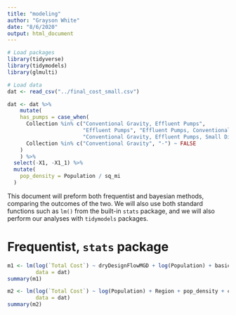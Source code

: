```yaml
---
title: "modeling"
author: "Grayson White"
date: "8/6/2020"
output: html_document
---
```


```r
# Load packages
library(tidyverse)
library(tidymodels)
library(glmulti)
```

```r
# Load data
dat <- read_csv("../final_cost_small.csv")

dat <- dat %>%
    mutate(
    has_pumps = case_when(
      Collection %in% c("Conventional Gravity, Effluent Pumps",
                        "Effluent Pumps", "Effluent Pumps, Conventional Gravity",
                        "Conventional Gravity, Effluent Pumps, Small Diameter Gravity") ~ TRUE,
      Collection %in% c("Conventional Gravity", "-") ~ FALSE
    )
    ) %>%
  select(-X1, -X1_1) %>%
  mutate(
    pop_density = Population / sq_mi
  )
```

This document will preform both frequentist and bayesian methods, comparing the outcomes of the two. We will also use both standard functions such as `lm()` from the built-in `stats` package, and we will also perform our analyses with `tidymodels` packages.

# Frequentist, `stats` package
```r
m1 <- lm(log(`Total Cost`) ~ dryDesignFlowMGD + log(Population) + basic_treatment + Region + pop_density + coastal,
         data = dat)
summary(m1)

m2 <- lm(log(`Total Cost`) ~ log(Population) + Region + pop_density + coastal,
         data = dat)
summary(m2)
```


